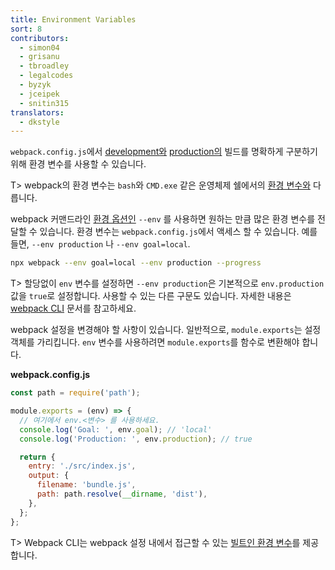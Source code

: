 ```yaml
---
title: Environment Variables
sort: 8
contributors:
  - simon04
  - grisanu
  - tbroadley
  - legalcodes
  - byzyk
  - jceipek
  - snitin315
translators:
  - dkstyle
---
```


`webpack.config.js`에서 [development와](/guides/development) [production의](/guides/production) 빌드를 명확하게 구분하기 위해 환경 변수를 사용할 수 있습니다.

T> webpack의 환경 변수는 `bash`와 `CMD.exe` 같은 운영체제 쉘에서의 [환경 변수와](https://en.wikipedia.org/wiki/Environment_variable) 다릅니다.

webpack 커맨드라인 [환경 옵션인](/api/cli/#environment-options) `--env` 를 사용하면 원하는 만큼 많은 환경 변수를 전달할 수 있습니다. 환경 변수는 `webpack.config.js`에서 액세스 할 수 있습니다. 예를 들면, `--env production` 나 `--env goal=local`.

```bash
npx webpack --env goal=local --env production --progress
```

T> 할당없이 `env` 변수를 설정하면 `--env production`은 기본적으로 `env.production` 값을 `true`로 설정합니다. 사용할 수 있는 다른 구문도 있습니다. 자세한 내용은 [webpack CLI](/api/cli/#environment-options) 문서를 참고하세요.

webpack 설정을 변경해야 할 사항이 있습니다. 일반적으로, `module.exports`는 설정 객체를 가리킵니다. `env` 변수를 사용하려면 `module.exports`를 함수로 변환해야 합니다.

**webpack.config.js**

```js
const path = require('path');

module.exports = (env) => {
  // 여기에서 env.<변수> 를 사용하세요.
  console.log('Goal: ', env.goal); // 'local'
  console.log('Production: ', env.production); // true

  return {
    entry: './src/index.js',
    output: {
      filename: 'bundle.js',
      path: path.resolve(__dirname, 'dist'),
    },
  };
};
```

T> Webpack CLI는 webpack 설정 내에서 접근할 수 있는 [빌트인 환경 변수](/api/cli/#cli-environment-variables)를 제공합니다.
